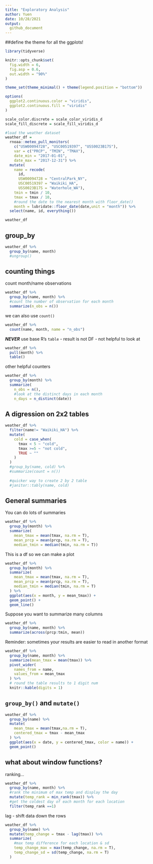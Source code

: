 ```yaml
---
title: "Exploratory Analysis"
author: Yuen
date: 10/28/2021
output: 
  github_document
---
```


##define the theme for all the ggplots!

```r
library(tidyverse)

knitr::opts_chunk$set(
  fig.width = 6,
  fig.asp = 0.6,
  out.width = "90%"
)

theme_set(theme_minimal() + theme(legend.position = "bottom"))

options(
  ggplot2.continuous.color = "viridis",
  ggplot2.continuous.fill = "viridis"
)

scale_color.discrete = scale_color_viridis_d
scale_fill_discrete = scale_fill_viridis_d
```


```r
#load the weather dataset
weather_df = 
  rnoaa::meteo_pull_monitors(
    c("USW00094728", "USC00519397", "USS0023B17S"),
    var = c("PRCP", "TMIN", "TMAX"), 
    date_min = "2017-01-01",
    date_max = "2017-12-31") %>%
  mutate(
    name = recode(
      id, 
      USW00094728 = "CentralPark_NY", 
      USC00519397 = "Waikiki_HA",
      USS0023B17S = "Waterhole_WA"),
    tmin = tmin / 10,
    tmax = tmax / 10,
    #round the date to the nearest month with floor_date()
    month = lubridate::floor_date(date,unit = "month")) %>%
  select(name, id, everything())

weather_df

```

## group_by

```r
weather_df %>% 
  group_by(name, month) 
  #ungroup()
```

## counting things

count month/name observations

```r
weather_df %>% 
  group_by(name, month) %>% 
  #count the number of observation for each month
  summarize(n_obs = n())
```

we can also use `count()`

```r
weather_df %>% 
  count(name, month, name = "n_obs")
```

***NEVER*** use base R's `table`
 - result is not DF
 - not helpful to look at
 
```r
weather_df %>% 
  pull(month) %>% 
  table()
```

other helpful counters

```r
weather_df %>% 
  group_by(month) %>% 
  summarize(
    n_obs = n(),
    #look at the distinct days in each month
    n_days = n_distinct(date))
```

## A digression on 2x2 tables

```r
weather_df %>% 
  filter(name!= "Waikiki_HA") %>% 
  mutate(
    cold = case_when(
      tmax < 5 ~ "cold",
      tmax >=5 ~ "not cold",
      TRUE ~ ""
    )
  ) 
  #group_by(name, cold) %>% 
  #summarize(count = n()) 
  
  #quicker way to create 2 by 2 table
  #janitor::tably(name, cold)
```


## General summaries

You can do lots of summaries

```r
weather_df %>% 
  group_by(month) %>% 
  summarize(
    mean_tmax = mean(tmax, na.rm = T),
    mean_prcp = mean(prcp, na.rm = T),
    median_tmin = median(tmin, na.rm = T))
```


This is a df so we can make a plot

```r
weather_df %>% 
  group_by(month) %>% 
  summarize(
    mean_tmax = mean(tmax, na.rm = T),
    mean_prcp = mean(prcp, na.rm = T),
    median_tmin = median(tmin, na.rm = T)
  ) %>% 
  ggplot(aes(x = month, y = mean_tmax)) +
  geom_point() +
  geom_line()
```


Suppose you want to summarize many columns

```r
weather_df %>% 
  group_by(name, month) %>% 
  summarize(across(prcp:tmin, mean))
```

Reminder: sometimes your results are easier to read in another format

```r
weather_df %>% 
  group_by(name, month) %>% 
  summarize(mean_tmax = mean(tmax)) %>% 
  pivot_wider(
    names_from = name,
    values_from = mean_tmax
  ) %>% 
  # round the table results to 1 digit num
  knitr::kable(digits = 1)
```

## `group_by()` and `mutate()`

```r
weather_df %>% 
  group_by(name) %>% 
  mutate(
    mean_tmax = mean(tmax,na.rm = T),
    centered_tmax = tmax - mean_tmax
  ) %>% 
  ggplot(aes(x = date, y = centered_tmax, color = name)) +
  geom_point()
```


## what about window functions?

ranking...

```r
weather_df %>% 
  group_by(name, month) %>% 
  #rank the minimum of max temp and display the day
  mutate(temp_rank = min_rank(tmax)) %>% 
  #get the coldest day of each month for each location
  filter(temp_rank ==1)
```

lag - shift data down the rows

```r
weather_df %>% 
  group_by(name) %>% 
  mutate(temp_change = tmax - lag(tmax)) %>% 
  summarize(
    #max temp difference for each location & sd
    temp_change_max = max(temp_change, na.rm = T),
    temp_change_sd = sd(temp_change, na.rm = T)
  )
```


























